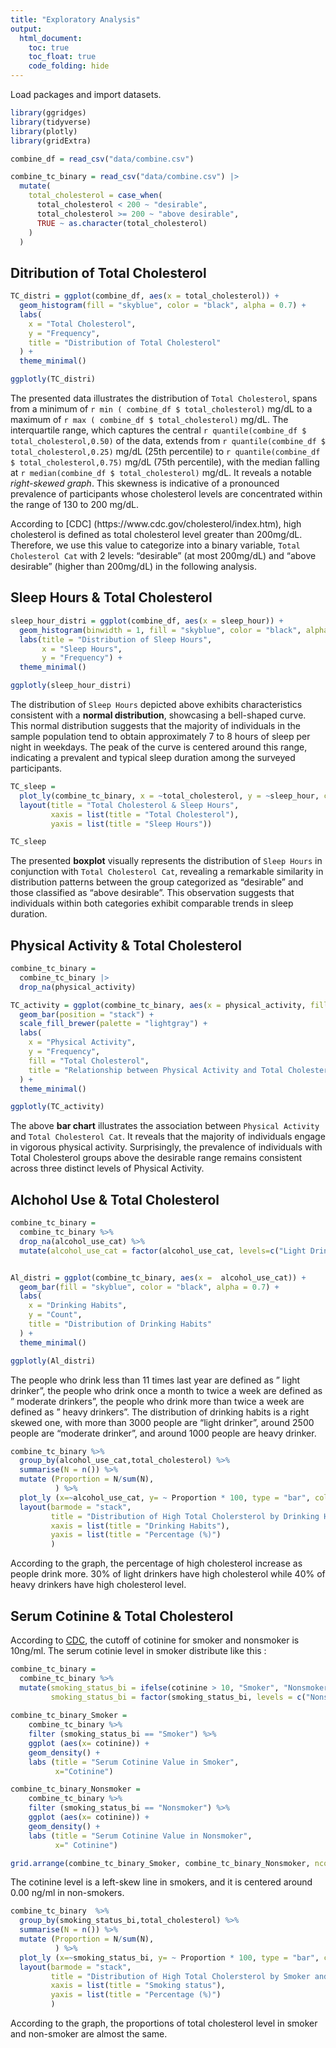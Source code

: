```yaml
---
title: "Exploratory Analysis"
output: 
  html_document:
    toc: true
    toc_float: true
    code_folding: hide
---
```


Load packages and import datasets.
```r
library(ggridges)
library(tidyverse)
library(plotly)
library(gridExtra)

combine_df = read_csv("data/combine.csv") 

combine_tc_binary = read_csv("data/combine.csv") |> 
  mutate(
    total_cholesterol = case_when(
      total_cholesterol < 200 ~ "desirable",
      total_cholesterol >= 200 ~ "above desirable",
      TRUE ~ as.character(total_cholesterol)
    )
  )
```

## **Ditribution of Total Cholesterol**


```r
TC_distri = ggplot(combine_df, aes(x = total_cholesterol)) +
  geom_histogram(fill = "skyblue", color = "black", alpha = 0.7) +
  labs(
    x = "Total Cholesterol",
    y = "Frequency",
    title = "Distribution of Total Cholesterol"
  ) +
  theme_minimal()

ggplotly(TC_distri)
```

The presented data illustrates the distribution of `Total Cholesterol`, spans from a minimum of `r min ( combine_df $ total_cholesterol)` mg/dL to a maximum of `r max ( combine_df $ total_cholesterol)` mg/dL. The interquartile range, which captures the central `r quantile(combine_df $ total_cholesterol,0.50)` of the data, extends from `r quantile(combine_df $ total_cholesterol,0.25)` mg/dL (25th percentile) to `r quantile(combine_df $ total_cholesterol,0.75)` mg/dL (75th percentile), with the median falling at `r median(combine_df $ total_cholesterol)` mg/dL. It reveals a notable *right-skewed graph*. This skewness is indicative of a pronounced prevalence of participants whose cholesterol levels are concentrated within the range of 130 to 200 mg/dL. 

According to [CDC] (https://www.cdc.gov/cholesterol/index.htm), high cholesterol is defined as total cholesterol level greater than 200mg/dL. Therefore, we use this value to categorize into a binary variable, `Total Cholesterol Cat` with 2 levels: "desirable" (at most 200mg/dL) and "above desirable" (higher than 200mg/dL) in the following analysis. 

## **Sleep Hours & Total Cholesterol**

```r
sleep_hour_distri = ggplot(combine_df, aes(x = sleep_hour)) +
  geom_histogram(binwidth = 1, fill = "skyblue", color = "black", alpha = 0.7) +
  labs(title = "Distribution of Sleep Hours",
       x = "Sleep Hours",
       y = "Frequency") +
  theme_minimal()

ggplotly(sleep_hour_distri)
```

The distribution of `Sleep Hours` depicted above exhibits characteristics consistent with a **normal distribution**, showcasing a bell-shaped curve. This normal distribution suggests that the majority of individuals in the sample population tend to obtain approximately 7 to 8 hours of sleep per night in weekdays. The peak of the curve is centered around this range, indicating a prevalent and typical sleep duration among the surveyed participants. 



```r
TC_sleep = 
  plot_ly(combine_tc_binary, x = ~total_cholesterol, y = ~sleep_hour, color = ~total_cholesterol, type = "box", colors = "viridis") |> 
  layout(title = "Total Cholesterol & Sleep Hours",
         xaxis = list(title = "Total Cholesterol"),
         yaxis = list(title = "Sleep Hours"))

TC_sleep
```

The presented **boxplot** visually represents the distribution of `Sleep Hours` in conjunction with `Total Cholesterol Cat`, revealing a remarkable similarity in distribution patterns between the group categorized as "desirable" and those classified as "above desirable". This observation suggests that individuals within both categories exhibit comparable trends in sleep duration.




## **Physical Activity & Total Cholesterol**

```r
combine_tc_binary = 
  combine_tc_binary |> 
  drop_na(physical_activity)

TC_activity = ggplot(combine_tc_binary, aes(x = physical_activity, fill = total_cholesterol)) +
  geom_bar(position = "stack") +
  scale_fill_brewer(palette = "lightgray") +
  labs(
    x = "Physical Activity",
    y = "Frequency",
    fill = "Total Cholesterol",
    title = "Relationship between Physical Activity and Total Cholesterol"
  ) +
  theme_minimal()

ggplotly(TC_activity)
```

The above **bar chart** illustrates the association between `Physical Activity` and `Total Cholesterol Cat`. It reveals that the majority of individuals engage in vigorous physical activity. Surprisingly, the prevalence of individuals with Total Cholesterol groups above the desirable range remains consistent across three distinct levels of Physical Activity. 


## **Alchohol Use & Total Cholesterol **

```r
combine_tc_binary = 
  combine_tc_binary %>% 
  drop_na(alcohol_use_cat) %>% 
  mutate(alcohol_use_cat = factor(alcohol_use_cat, levels=c("Light Drinker", "Moderate Drinker", "Heavy Drinker")))


Al_distri = ggplot(combine_tc_binary, aes(x =  alcohol_use_cat)) +
  geom_bar(fill = "skyblue", color = "black", alpha = 0.7) +
  labs(
    x = "Drinking Habits",
    y = "Count",
    title = "Distribution of Drinking Habits"
  ) +
  theme_minimal()

ggplotly(Al_distri)
```

The people who drink less than 11 times last year are defined as " light drinker", the people who drink once a month to twice a week are defined as " moderate drinkers", the people who drink more than twice a week are defined as " heavy drinkers". The distribution of drinking habits is a right skewed one, with more than 3000 people are  "light drinker", around 2500 people are "moderate drinker", and around 1000 people are heavy drinker. 


```r
combine_tc_binary %>% 
  group_by(alcohol_use_cat,total_cholesterol) %>% 
  summarise(N = n()) %>% 
  mutate (Proportion = N/sum(N),
          ) %>% 
  plot_ly (x=~alcohol_use_cat, y= ~ Proportion * 100, type = "bar", color = ~total_cholesterol) %>% 
  layout(barmode = "stack",
         title = "Distribution of High Total Cholersterol by Drinking Habits",
         xaxis = list(title = "Drinking Habits"),
         yaxis = list(title = "Percentage (%)")
         )
```
According to the graph, the percentage of high cholesterol increase as people drink more. 30% of light drinkers have high cholesterol while 40% of heavy drinkers have high cholesterol level. 


## **Serum Cotinine & Total Cholesterol **

According to [CDC](https://www.cdc.gov/biomonitoring/Cotinine_BiomonitoringSummary.html), the  cutoff of cotinine for smoker and nonsmoker is 10ng/ml. The serum cotinie level in smoker distribute like this :

```r

combine_tc_binary =
  combine_tc_binary %>% 
  mutate(smoking_status_bi = ifelse(cotinine > 10, "Smoker", "Nonsmoker"),
         smoking_status_bi = factor(smoking_status_bi, levels = c("Nonsmoker","Smoker")))
  
combine_tc_binary_Smoker =
    combine_tc_binary %>% 
    filter (smoking_status_bi == "Smoker") %>% 
    ggplot (aes(x= cotinine)) +
    geom_density() +
    labs (title = "Serum Cotinine Value in Smoker",
          x="Cotinine")


```



```r
combine_tc_binary_Nonsmoker =
    combine_tc_binary %>% 
    filter (smoking_status_bi == "Nonsmoker") %>% 
    ggplot (aes(x= cotinine)) +
    geom_density() +
    labs (title = "Serum Cotinine Value in Nonsmoker",
          x=" Cotinine")

grid.arrange(combine_tc_binary_Smoker, combine_tc_binary_Nonsmoker, ncol = 2)
```

The cotinine level is a left-skew line in smokers, and it is centered around 0.00 ng/ml in non-smokers. 
 

```r
combine_tc_binary  %>% 
  group_by(smoking_status_bi,total_cholesterol) %>% 
  summarise(N = n()) %>% 
  mutate (Proportion = N/sum(N),
          ) %>% 
  plot_ly (x=~smoking_status_bi, y= ~ Proportion * 100, type = "bar", color = ~total_cholesterol) %>% 
  layout(barmode = "stack",
         title = "Distribution of High Total Cholersterol by Smoker and Nonsmoker",
         xaxis = list(title = "Smoking status"),
         yaxis = list(title = "Percentage (%)")
         )
```

According to the graph, the proportions of total cholesterol level  in smoker and non-smoker are almost the same. 